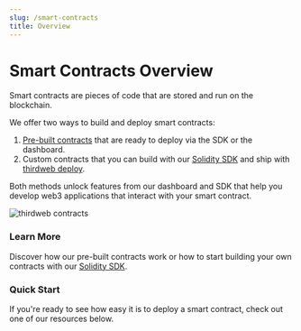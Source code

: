 ```yaml
---
slug: /smart-contracts
title: Overview
---
```



# Smart Contracts Overview

<div className="heroGrid">

<div>

Smart contracts are pieces of code that are stored and run on the blockchain.

We offer two ways to build and deploy smart contracts:

1. [Pre-built contracts](/smart-contracts/deploying-pre-built-contracts) that are ready to deploy via the SDK or the dashboard.
2. Custom contracts that you can build with our [Solidity SDK](/thirdweb-deploy/contract-extensions) and ship with [thirdweb deploy](/thirdweb-deploy).

Both methods unlock features from our dashboard and SDK that help you develop web3 applications that interact with your smart contract.

</div>

<div className="heroGridImageContainer">
  <Image
    alt="thirdweb contracts"
    img={require(`/assets/portal_imgs_1-04.png`)}
  />
</div>

</div>

### Learn More

Discover how our pre-built contracts work or how to start building your own contracts with our [Solidity SDK](/thirdweb-deploy/contract-extensions).

<div className="row">

<div className="col col--6" style={{ marginTop: 8 }}>
  <QuickstartCard
    name="Pre-Built Contracts"
    link="/smart-contracts/pre-built-contracts-overview"
    image="/assets/icons/split.svg"
  />
</div>

<div className="col col--6" style={{ marginTop: 8 }}>
  <QuickstartCard name="Custom Contracts"
    link="/thirdweb-deploy/contract-extensions"
  />

</div>

</div>

### Quick Start

If you're ready to see how easy it is to deploy a smart contract, check out one of our resources below.

<div className="row">

<div className="col col--6" style={{ marginTop: 8 }}>
  <QuickstartCard
    name="Deploy an NFT Drop Contract"
    description="Use the dashboard to deploy and configure a pre-built NFT Drop contract."
    link="/getting-started/deploying-contracts"
    image="/assets/icons/drop.svg"
  />
</div>

<div className="col col--6" style={{ marginTop: 8 }}>
  <QuickstartCard
    name="Get Started with Solidity"
    link="https://replit.com/@thirdweb-dev/Get-Started-with-Solidity-using-Hardhat-and-thirdweb-deploy"
    description="Learn the basics of our Solidity SDK by deploying a simple Solidity contract."
  />
</div>

</div>
